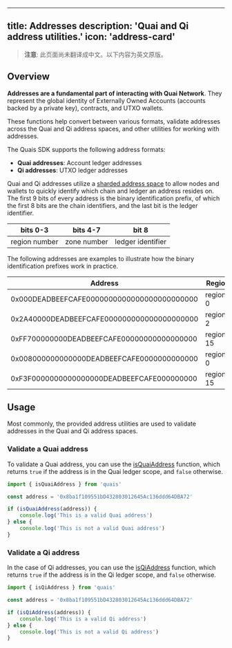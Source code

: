 <!-- AUTO-GENERATED-CONTENT:START (ENGLISH-COPY) -->
---
title: Addresses
description: 'Quai and Qi address utilities.'
icon: 'address-card'
---

> **注意**: 此页面尚未翻译成中文。以下内容为英文原版。

## Overview

**Addresses are a fundamental part of interacting with Quai Network**. They represent the global identity of Externally Owned Accounts (accounts backed by a private key), contracts, and UTXO wallets.

These functions help convert between various formats, validate addresses across the Quai and Qi address spaces, and other utilities for working with addresses.

The Quais SDK supports the following address formats:

- **Quai addresses**: Account ledger addresses
- **Qi addresses**: UTXO ledger addresses

Quai and Qi addresses utilize a [sharded address space](/cn/learn/advanced-introduction/hierarchical-structure/sharding#sharded-address-space) to allow nodes and wallets to quickly identify which chain and ledger an address resides on. The first 9 bits of every address is the binary identification prefix, of which the first 8 bits are the chain identifiers, and the last bit is the ledger identifier.

| bits 0-3      | bits 4-7    | bit 8             |
| ------------- | ----------- | ----------------- |
| region number | zone number | ledger identifier |

The following addresses are examples to illustrate how the binary identification prefixes work in practice.

| Address                                    | Region    | Zone    | Ledger |
| ------------------------------------------ | --------- | ------- | ------ |
| 0x000DEADBEEFCAFE0000000000000000000000000 | region-0  | zone-0  | Quai   |
| 0x2A40000DEADBEEFCAFE000000000000000000000 | region-2  | zone-10 | Quai   |
| 0xFF700000000DEADBEEFCAFE00000000000000000 | region-15 | zone-15 | Quai   |
| 0x008000000000000DEADBEEFCAFE0000000000000 | region-0  | zone-0  | Qi     |
| 0xF3F0000000000000000DEADBEEFCAFE000000000 | region-15 | zone-3  | Qi     |

## Usage

Most commonly, the provided address utilities are used to validate addresses in the Quai and Qi address spaces.

### Validate a Quai address

To validate a Quai address, you can use the [isQuaiAddress](/content/functions/isQuaiAddress) function, which returns `true` if the address is in the Quai ledger scope, and `false` otherwise.

```ts
import { isQuaiAddress } from 'quais'

const address = '0x8ba1f109551bD432803012645Ac136ddd64DBA72'

if (isQuaiAddress(address)) {
	console.log('This is a valid Quai address')
} else {
	console.log('This is not a valid Quai address')
}
```

### Validate a Qi address

In the case of Qi addresses, you can use the [isQiAddress](/content/functions/isQiAddress) function, which returns `true` if the address is in the Qi ledger scope, and `false` otherwise.

```ts
import { isQiAddress } from 'quais'

const address = '0x8ba1f109551bD432803012645Ac136ddd64DBA72'

if (isQiAddress(address)) {
	console.log('This is a valid Qi address')
} else {
	console.log('This is not a valid Qi address')
}
```
